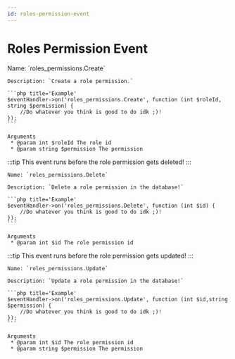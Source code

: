 ```yaml
---
id: roles-permission-event
---
```


# Roles Permission Event


<Tabs>
<TabItem value='Create' label='Create' default>
    Name: `roles_permissions.Create`

    Description: `Create a role permission.`

    ```php title='Example'
    $eventHandler->on('roles_permissions.Create', function (int $roleId, string $permission) {
        //Do whatever you think is good to do idk ;)!
    });
    ```

    Arguments
     * @param int $roleId The role id
     * @param string $permission The permission

</TabItem>

<TabItem value='Delete' label='Delete'>
    :::tip
        This event runs before the role permission gets deleted!
    :::
    
    Name: `roles_permissions.Delete`

    Description: `Delete a role permission in the database!`

    ```php title='Example'
    $eventHandler->on('roles_permissions.Delete', function (int $id) {
        //Do whatever you think is good to do idk ;)!
    });
    ```

    Arguments
     * @param int $id The role permission id

</TabItem>

<TabItem value="Update" label="Update"> 
    :::tip
        This event runs before the role permission gets updated!
    :::

    Name: `roles_permissions.Update`

    Description: `Update a role permission in the database!`

    ```php title='Example'
    $eventHandler->on('roles_permissions.Update', function (int $id,string $permission) {
        //Do whatever you think is good to do idk ;)!
    });
    ```

    Arguments
     * @param int $id The role permission id
     * @param string $permission The permission

</TabItem>

</Tabs>
